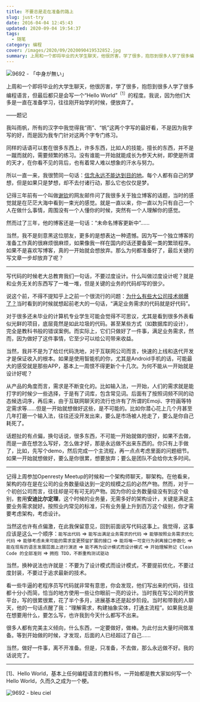 ```yaml
---
title: 不要总是走在准备的路上
slug: just-try
date: 2016-04-04 12:45:43
updated: 2020-09-04 19:54:37
tags:
  - 随笔
category: 编程
cover: /images/2020/09/2020090419532852.jpg
summary: 上周和一个即将毕业的大学生聊天，他很厉害，学了很多，抱怨到很多人学了很多编程语言，但最后都只是会写一个“Hello World”的程度。
---
```


![9692 - 「中身が無い」](/images/2020/09/2020090419493263.jpg)

上周和一个即将毕业的大学生聊天，他很厉害，学了很多，抱怨到很多人学了很多编程语言，但最后都只是会写一个“Hello World”<sup>〔1〕</sup>的程度。我说，因为他们大多是一直在准备学习，往往刚开始学的时候，便放弃了。

<p style={{ textAlign: 'right' }}>——题记</p>

我叫雨帆，所有的汉字中我觉得我“雨”、“帆”这两个字写的最好看，不是因为我字写的好，而是因为我专门针对这两个字专门练习。

同样的话语可以套在很多东西上，许多东西，比如人的技能，擅长的东西，并不是一蹴而就的，需要频繁的练习。没有谁能一开始就能成长为参天大树，即使是所谓的天才，在你看不见的背后，也有着常人难以想象的汗水与努力。

所以一直一来，我很赞同一句话：[信念永远不能达到目的地](/posts/intimate-in-mind/)。每个人都有自己的梦想，但是如果只是梦想，却不去付诸行动，那么它也仅仅是梦。

记得三年前有一个叫做[谢钦](/posts/meeting/)的网友邮件问了我很多关于独立博客的话题，当时的感觉就是在茫茫大海中看到一束光的感觉。就是一直以来，你一直以为只有自己一个人在做什么事情，周围没有一个人懂你的时候，突然有一个人理解你的感觉。

然而过了三年，他的博客还是一句话：“未命名博客更新中”……

当然，我不是刻意黑这位朋友，更多的是想表达一种遗憾。因为写一个独立博客的准备工作真的很麻烦很麻烦，如果像我一样在国内的话还要备案一类的繁琐程序。如果不是喜欢写博客，真的一开始就会想放弃。那么为何都准备好了，最后关键的写文章一步却放弃了呢？

---

写代码的时候老大总教育我们一句话，不要过度设计。什么叫做过度设计呢？就是和业务无关的东西写了一堆一堆，但是关键的业务的代码却写的很少。

说这个前，不得不提知乎上之前一个很流行的问题：[为什么有些大公司技术弱爆了？](https://www.zhihu.com/question/32039226/answer/76059969)当时看到的时候就想起前老大的一句话，“满足业务需求的代码就是好代码”。

对于很多还未毕业的计算机专业学生可能会觉得不可思议，尤其是看到很多外表看似光鲜的项目，底层竟然是如此垃圾的代码。甚至某些方式（如数据库的设计），完全是教科书般的错误案例。而实际上，它们只做好了一件事，满足业务需求，然而，因为做好了这件事情，它至少可以给公司带来收益。

当然，我并不是为了给烂代码洗地，对于互联网公司而言，快速的上线和迭代开发才是保证收入的根本。如果是使用智能机的你，尤其是Android手机的话，可能最大的感受就是那些APP，基本上一周恨不得更新个十几次。为何不能从一开始就是设计好呢？

从产品的角度而言，需求是不断变化的。比如输入法，一开始，人们的需求就是能打字的时候少一些选择，于是有了词库，包含常见词。后面有了按照词频不同的动态候选词序，再后来，由于互联网聊天的流行也许有了所谓的Emoji、字符画等特定需求等……但是一开始就想做好这些，是不可能的。比如你潜心花上几个月甚至几年打磨一个输入法，往往还没开发出来，要么是市场被人抢走了，要么是你自己耗死了。

话题扯的有点偏，换句话说，很多东西，不可能一开始就做的很好，如果不去做，而是一直在想怎么写好，怎么做才好，那是永远做不出来东西的。你只有上手做了，比如，先写个demo，然后完成一个主流程，再一点点考虑里面的问题细节。如果一开始就想做好，要么是你很累，想要放弃；要么是团队不会给你太多时间。

---

记得上周参加Openresty Meetup的时候和一个架构师聊天，聊架构。在他看来，架构的存在是在公司的业务数量级达到一定的规模之后的必然产物。然而，对于一个初创公司而言，往往却是可有可无的产物。因为你的业务数量级没有到这个级别，套用**安迪比尔定理**，这个时候的业务量，无需多好的架构设计，关键是满足主要业务需求就好。按照业内常见的标准，只有业务量上升到百万这个级别，你才需要考虑架构，考虑设计。

当然这也许有点偏激，在此我保留意见，回到前面说写代码这事上。我觉得，这事应该是这么一个顺序：`能写出代码` => `能写出满足业务需求的代码` => `能够按照业务需求优化代码` => `能够考虑未来可能的需求变更预留扩展的接口` => `能将唯一可变行为剥离接口参数化` => `能在现有的语言发展层面上进行演进` => `能不再为设计模式而设计模式` => `开始理解熟记 Clean Code 的全部准则` => `拥抱 TDD，不断重构测试驱动`

当然，换种说法也许就是：不要为了设计模式而设计模式，不要提前优化，不要过度封装，不要过于追求最新的技术。

看一些牛逼的老程序员写代码就非常有意思，你会发现，他们写出来的代码，往往都十分小而简，恰当的地方使用一些让你眼前一亮的设计。当时我在写公司的开放平台，写的很累很累，花了半个多月，进展基本还是起步阶段。当时和带我的人聊天，他的一句话点醒了我：“理解需求，构建抽象实体，打通主流程”。如果我总是在想要用什么，要怎么写，也许我到今天什么都写不出来。

很多人都有完美主义倾向，什么东西，一定要做好，做棒。为此付出大量时间做准备。等到开始做的时候，才发现，后面的人已经超过了自己……

当然，做好一件事，离不开准备。但是，只准备，不去做，那么永远做不好。我的话说完了。

---

[1]、Hello World，基本上任何编程语言的教科书，一开始都是教大家如何写一个Hello World，久而久之成为一个梗。

![9692 - bleu ciel](/images/2020/09/2020090419530721.jpg)
